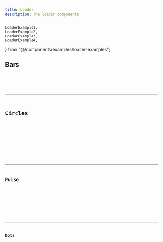 ```yaml
---
title: Loader
description: The loader components
---
```


    LoaderExample1,
    LoaderExample2,
    LoaderExample3,
    LoaderExample4,
} from "@/components/examples/loader-examples";

## Bars

<ComponentShowcaseTabs>
    <ComponentPreviewTab>
        <LoaderExample1 />
    </ComponentPreviewTab>
    <ComponentCodeTab>
        <Code name="loader" cnt={1} />
    </ComponentCodeTab>
</ComponentShowcaseTabs>

---

## Circles

<ComponentShowcaseTabs>
    <ComponentPreviewTab>
        <LoaderExample2 />
    </ComponentPreviewTab>
    <ComponentCodeTab>
        <Code name="loader" cnt={2} />
    </ComponentCodeTab>
</ComponentShowcaseTabs>

---

## Pulse

<ComponentShowcaseTabs>
    <ComponentPreviewTab>
        <LoaderExample3 />
    </ComponentPreviewTab>
    <ComponentCodeTab>
        <Code name="loader" cnt={3} />
    </ComponentCodeTab>
</ComponentShowcaseTabs>

---

## Dots

<ComponentShowcaseTabs>
    <ComponentPreviewTab>
        <LoaderExample4 />
    </ComponentPreviewTab>
    <ComponentCodeTab>
        <Code name="loader" cnt={4} />
    </ComponentCodeTab>
</ComponentShowcaseTabs>
